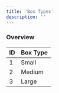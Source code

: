 ```yaml
---
title: 'Box Types'
description: ''
---
```


### Overview

| ID | Box Type |
|----|----------|
| 1  | Small    |
| 2  | Medium   |
| 3  | Large    |
